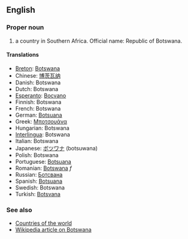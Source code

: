 ==English==

===Proper noun===

# a country in Southern Africa. Official name: Republic of Botswana.

====Translations====
*[[Breton]]: [[Botswana]]
*Chinese: [[博茨瓦纳]]
*Danish: Botswana
*Dutch: Botswana
*[[Esperanto]]: [[Bocvano]]
*Finnish: Botswana
*French: Botswana
*German: [[Botsuana]]
*Greek: [[Μποτσουάνα]]
*Hungarian: Botswana
*[[Interlingua]]: Botswana
*Italian: Botswana
*Japanese: [[ボツワナ]] (botsuwana)
*Polish: Botswana
*Portuguese: [[Botsuana]]
*Romanian: [[Botswana]] ''f''
*Russian: [[Ботсвана]]
*Spanish: [[Botsuana]]
*Swedish: Botswana
*Turkish: [[Botsvana]]

===See also===
*[[Countries of the world]]
*[[en:Botswana|Wikipedia article on Botswana]]